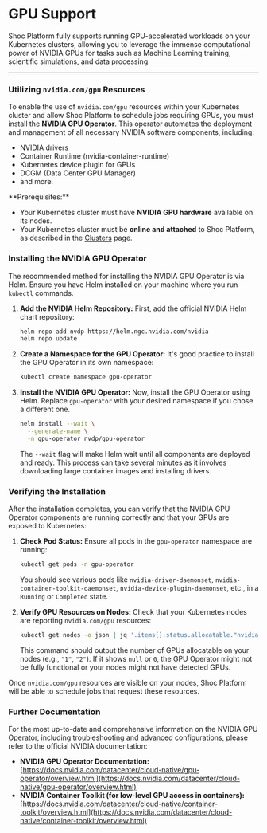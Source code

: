 
# GPU Support

Shoc Platform fully supports running GPU-accelerated workloads on your Kubernetes clusters, allowing you to leverage the immense computational power of NVIDIA GPUs for tasks such as Machine Learning training, scientific simulations, and data processing.

---

### Utilizing `nvidia.com/gpu` Resources

To enable the use of `nvidia.com/gpu` resources within your Kubernetes cluster and allow Shoc Platform to schedule jobs requiring GPUs, you must install the **NVIDIA GPU Operator**. This operator automates the deployment and management of all necessary NVIDIA software components, including:

* NVIDIA drivers
* Container Runtime (nvidia-container-runtime)
* Kubernetes device plugin for GPUs
* DCGM (Data Center GPU Manager)
* and more.

<Callout type="info" emoji="⚠️">
**Prerequisites:**

* Your Kubernetes cluster must have **NVIDIA GPU hardware** available on its nodes.
* Your Kubernetes cluster must be **online and attached** to Shoc Platform, as described in the [Clusters](clusters) page.
</Callout>

### Installing the NVIDIA GPU Operator

The recommended method for installing the NVIDIA GPU Operator is via Helm. Ensure you have Helm installed on your machine where you run `kubectl` commands.

1.  **Add the NVIDIA Helm Repository:**
    First, add the official NVIDIA Helm chart repository:

    ```bash
    helm repo add nvdp https://helm.ngc.nvidia.com/nvidia
    helm repo update
    ```

2.  **Create a Namespace for the GPU Operator:**
    It's good practice to install the GPU Operator in its own namespace:

    ```bash
    kubectl create namespace gpu-operator
    ```

3.  **Install the NVIDIA GPU Operator:**
    Now, install the GPU Operator using Helm. Replace `gpu-operator` with your desired namespace if you chose a different one.

    ```bash
    helm install --wait \
      --generate-name \
      -n gpu-operator nvdp/gpu-operator
    ```

    The `--wait` flag will make Helm wait until all components are deployed and ready. This process can take several minutes as it involves downloading large container images and installing drivers.

### Verifying the Installation

After the installation completes, you can verify that the NVIDIA GPU Operator components are running correctly and that your GPUs are exposed to Kubernetes:

1.  **Check Pod Status:**
    Ensure all pods in the `gpu-operator` namespace are running:

    ```bash
    kubectl get pods -n gpu-operator
    ```
    You should see various pods like `nvidia-driver-daemonset`, `nvidia-container-toolkit-daemonset`, `nvidia-device-plugin-daemonset`, etc., in a `Running` or `Completed` state.

2.  **Verify GPU Resources on Nodes:**
    Check that your Kubernetes nodes are reporting `nvidia.com/gpu` resources:

    ```bash
    kubectl get nodes -o json | jq '.items[].status.allocatable."nvidia.com/gpu"'
    ```
    This command should output the number of GPUs allocatable on your nodes (e.g., `"1"`, `"2"`). If it shows `null` or `0`, the GPU Operator might not be fully functional or your nodes might not have detected GPUs.

Once `nvidia.com/gpu` resources are visible on your nodes, Shoc Platform will be able to schedule jobs that request these resources.

### Further Documentation

For the most up-to-date and comprehensive information on the NVIDIA GPU Operator, including troubleshooting and advanced configurations, please refer to the official NVIDIA documentation:

* **NVIDIA GPU Operator Documentation:** [https://docs.nvidia.com/datacenter/cloud-native/gpu-operator/overview.html](https://docs.nvidia.com/datacenter/cloud-native/gpu-operator/overview.html)
* **NVIDIA Container Toolkit (for low-level GPU access in containers):** [https://docs.nvidia.com/datacenter/cloud-native/container-toolkit/overview.html](https://docs.nvidia.com/datacenter/cloud-native/container-toolkit/overview.html)